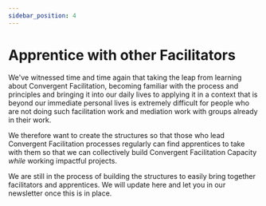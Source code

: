 ```yaml
---
sidebar_position: 4
---
```


# Apprentice with other Facilitators

We've witnessed time and time again that taking the leap from learning about Convergent Facilitation, becoming familiar with the process and principles and bringing it into our daily lives to applying it in a context that is beyond our immediate personal lives is extremely difficult for people who are not doing such facilitation work and mediation work with groups already in their work.

We therefore want to create the structures so that those who lead Convergent Facilitation processes regularly can find apprentices to take with them so that we can collectively build Convergent Facilitation Capacity *while* working impactful projects.

We are still in the process of building the structures to easily bring together facilitators and apprentices. We will update here and let you in our newsletter once this is in place. 
